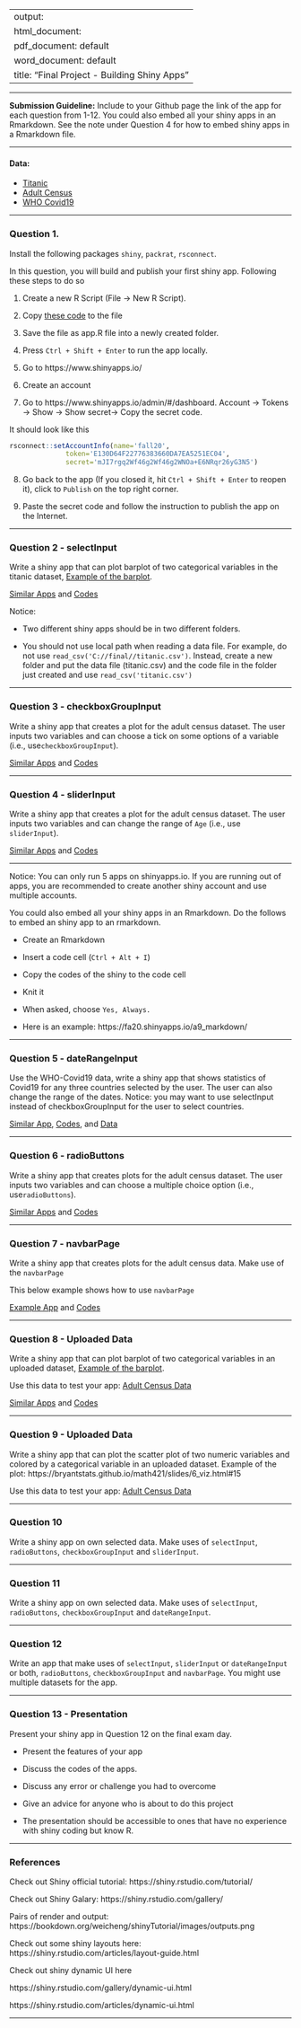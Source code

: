 
---
output: 
  html_document:
  pdf_document: default
  word_document: default
title: "Final Project - Building Shiny Apps"
---

-------

**Submission Guideline:**  Include to your Github page the link of the app for each question from 1-12. You could also embed all your shiny apps in an Rmarkdown.  See the note under Question 4 for how to embed shiny apps in a Rmarkdown file.

-------

#### Data: 

- [Titanic](shiny_fa21/titanic.csv)
- [Adult Census](shiny_fa21/adult_modified.csv)
- [WHO Covid19](shiny_fa21/data/who_covid.csv)


-------

### Question 1.

Install the following packages `shiny`, `packrat`, `rsconnect`. 

In this question, you will build and publish your first shiny app. Following these steps to do so

1. Create a new R Script (File -> New R Script). 

2. Copy [these code](c1.R) to the file 

3. Save the file as app.R file into a newly created folder. 

4. Press `Ctrl + Shift + Enter` to run the app locally. 

5. Go to https://www.shinyapps.io/

6. Create an account 

7. Go to https://www.shinyapps.io/admin/#/dashboard.  Account -> Tokens -> Show -> Show secret-> Copy the secret code. 

It should look like this


```{r, eval=FALSE}
rsconnect::setAccountInfo(name='fall20',
			  token='E130D64F22776383660DA7EA5251EC04',
			  secret='mJI7rgq2Wf46g2Wf46g2WNOa+E6NRqr26yG3N5')
```

8. Go back to the app (If you closed it, hit `Ctrl + Shift + Enter` to reopen it), click to `Publish` on the top right corner.  

9.  Paste the secret code and follow the instruction to publish the app on the Internet. 

-------

### Question 2 - selectInput

Write a shiny app that can plot barplot of two categorical variables in the titanic dataset, [Example of the barplot](https://bryantstats.github.io/math421/slides/6_viz.html#39).

[Similar Apps](https://fa20.shinyapps.io/selectinput/) and [Codes](shiny_fa21/selectinput/a2.R)

Notice:  

- Two different shiny apps should be in two different folders. 

- You should not use local path when reading a data file.  For example,  do not use `read_csv('C://final//titanic.csv')`.  Instead, create a new folder and put the data file (titanic.csv) and the code file in the folder just created and use `read_csv('titanic.csv')`

-------

### Question 3 - checkboxGroupInput

Write a shiny app that creates a plot for the adult census dataset. The user inputs two variables and can choose a tick on some options of a variable (i.e., use`checkboxGroupInput`). 

[Similar Apps](https://fa20.shinyapps.io/checkboxGroupInput/) and [Codes](shiny_fa21/checkboxGroupInput/a2_3.R)

-------

### Question 4 - sliderInput

Write a shiny app that creates a plot for the adult census dataset.  The user inputs two variables and can change the range of `Age` (i.e., use `sliderInput`). 

[Similar Apps](https://sonfed.shinyapps.io/sliderInput/) and [Codes](shiny_fa21/sliderInput/a2_1.R)

-------

Notice:  You can only run 5 apps on shinyapps.io.  If you are running out of apps, you are recommended to create another shiny account and use multiple accounts.  

You could also embed all your shiny apps in an Rmarkdown.  Do the follows to embed an shiny app to an rmarkdown. 

- Create an Rmarkdown

- Insert a code cell (`Ctrl + Alt + I`)

- Copy the codes of the shiny to the code cell

- Knit it 

- When asked, choose `Yes, Always.`

- Here is an example: https://fa20.shinyapps.io/a9_markdown/


-------

### Question 5 - dateRangeInput

Use the WHO-Covid19 data, write a shiny app that shows statistics of Covid19 for any three countries selected by the user.  The user can also change the range of the dates.  Notice:  you may want to use selectInput instead of checkboxGroupInput for the user to select countries. 

[Similar App](https://sonfed.shinyapps.io/dateRangeInput2/), 
[Codes](shiny_fa21/dateRangeInput2/3.R), and 
[Data](shiny_fa21/dateRangeInput2/who_covid.csv)

-------

### Question 6 - radioButtons

Write a shiny app that creates plots for the adult census dataset. The user inputs two variables and can choose a multiple choice option (i.e., use`radioButtons`). 

[Similar Apps](https://sonfed.shinyapps.io/radioButtons/) and [Codes](shiny_fa21/radioButtons/a2_2.R)

-------

### Question 7 - navbarPage

Write a shiny app that creates plots for the adult census data. Make use of the `navbarPage`

This below example shows how to use `navbarPage`

[Example App](https://sonfed.shinyapps.io/navbarPage/) and 
[Codes](shiny_fa21/navbarPage/a2_4.R)

-------

### Question 8 - Uploaded Data

Write a shiny app that can plot barplot of two categorical variables in an uploaded dataset, [Example of the barplot](https://bryantstats.github.io/math421/slides/6_viz.html#39). 

Use this data to test your app: [Adult Census Data](data/adult_modified.csv)

[Similar Apps](https://fa20.shinyapps.io/uploaded_data/) and [Codes](shiny_fa21/uploaded_data/a3.R)

-------

### Question 9 - Uploaded Data

Write a shiny app that can plot the scatter plot of two numeric variables and colored by a categorical variable in an uploaded dataset. Example of the plot: https://bryantstats.github.io/math421/slides/6_viz.html#15

Use this data to test your app: [Adult Census Data](data/adult_modified.csv)


-------

### Question 10

Write a shiny app on own selected data.  Make uses of  `selectInput`,  `radioButtons`, `checkboxGroupInput` and `sliderInput`. 


-------

### Question 11

Write a shiny app on own selected data.  Make uses of `selectInput`, `radioButtons`, `checkboxGroupInput` and `dateRangeInput`. 


-------

### Question 12

Write an app that make uses of `selectInput`, `sliderInput` or `dateRangeInput` or both, `radioButtons`, `checkboxGroupInput`  and `navbarPage`. You might use multiple datasets for the app. 

-------

### Question 13 - Presentation

Present your shiny app in Question 12 on the final exam day. 

- Present the features of your app 

- Discuss the codes of the apps. 

- Discuss any error or challenge you had to overcome

- Give an advice for anyone who is about to do this project

- The presentation should be accessible to ones that have no experience with shiny coding but know R. 

-------

### References


Check out Shiny official tutorial: https://shiny.rstudio.com/tutorial/

Check out Shiny Galary: https://shiny.rstudio.com/gallery/

Pairs of render and output: https://bookdown.org/weicheng/shinyTutorial/images/outputs.png

Check out some shiny layouts here: https://shiny.rstudio.com/articles/layout-guide.html

Check out shiny dynamic UI here

https://shiny.rstudio.com/gallery/dynamic-ui.html

https://shiny.rstudio.com/articles/dynamic-ui.html

-------